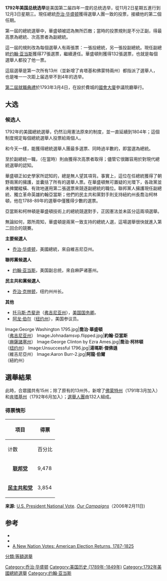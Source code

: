 {{Note TA
|G1=USState
}}

{{Infobox Election
| election_name = 1792年美国总统选举
| country = USA
| flag_year = 1795
| type = Presidential
| ongoing = no
| previous_election = 1789年美国总统选举
| previous_year = 1789年
| next_election = 1796年美国总统选举
| next_year = 1796年
| election_date = 1792年11月2日至12月3日
| image1 = [[File:Gilbert_Stuart_Williamstown_Portrait_of_George_Washington.jpg|200px]]
| nominee1 ='''[[乔治·华盛顿|乔治·华盛顿]]'''
| party1 = [[無黨籍|無黨籍]]
| home_state1 = [[弗吉尼亚州|弗吉尼亚州]]
| electoral_vote1 = '''132'''
| states_carried1 = '''15'''
| popular_vote1 = '''28,579'''
| percentage1 = '''100%'''
| map_image = ElectoralCollege1792.svg
| map_size = 250px
| map_caption = 数字代表每个州的选举人票数
| title = 總統
| before_election = [[乔治·华盛顿|乔治·华盛顿]]
| before_party = [[無黨籍|無黨籍]]
| after_election = [[乔治·华盛顿|乔治·华盛顿]]
| after_party = [[無黨籍|無黨籍]]
}}
'''1792年美国总统选举'''是美国第二届四年一度的总统选举，從11月2日星期五進行到12月3日星期三。現任總統[[乔治·华盛顿|乔治·华盛顿]]獲得選舉人團一致的投票，接續他的第二個任期。

第一屆的總統選舉中，華盛頓被認為無所匹敵；當時的投票規則是不分正副，得最高票為總統、次高票者為副總統。

這一屆的規則改為每個選舉人有兩張票：一張投總統，另一張投副總統。現任副總統[[约翰·亚当斯|约翰·亚当斯]]獲得77張選票，繼續連任。華盛頓則獲得132張選票，也就是每個選舉人都投了他一票。

這屆選舉是第一次所有13州（並新增了肯塔基和佛蒙特兩州）都指派了選舉人，也是唯一一次距上届选举不到4年的选举。

[[第二屆就職典禮|第二屆就職典禮]]於1793年3月4日，在設於費城的[[國會大廈|國會大廈]]參議院廳舉行。

== 大选 ==
=== 候选人 ===
1792年的美國總統選舉，仍然沿用憲法原來的制度，並一直延續到1804年；這個制度規定每個總統選舉人投票給兩個人。

和今天一樣，能獲得總統選舉人團最多選票、同時過半數的，即當選為總統。

至於副總統一職，（在當時）則由獲得次高票者取得；儘管它很難容用於對現代總統選舉的認知。

華盛頓正如史學家所認知的，總是無人望其項背。事實上，這位在任總統獲得了朝野兩黨的擁護，並囊括了所有的選舉人票。在華盛頓無可置疑的光環下，各政黨並未捭闔縱橫、有效地運用第二張選票來競逐副總統的職位。聯邦黨人擁護現任副總統、獨立革命英雄約翰亞當斯；他們的民主共和黨對手則支持紐約州長喬治柯林頓，他在1788-89年的選舉中僅獲得少數的選票。

亞當斯和柯林頓是華盛頓技術上的總統競選對手，正因憲法並未區分這兩項選舉。

無論如何，眾所周知，華盛頓是兩黨一致支持的總統人選，這場選舉很快就進入第二回合的競賽。

'''主要候選人'''
*[[乔治·华盛顿|乔治·华盛顿]]，美國總統，來自維吉尼亞州。 

'''聯邦黨候選人'''
*[[约翰·亚当斯|约翰·亚当斯]]，美国副总统，來自麻萨诸塞州。

'''民主共和黨候選人'''
*[[乔治·克林顿|乔治·克林顿]]，纽约州州长。

'''其他'''
*[[托马斯·杰斐逊|托马斯·杰斐逊]]（[[弗吉尼亚州|弗吉尼亚州]]），[[美国国务卿|美国国务卿]]。
*[[阿龙·伯尔|阿龙·伯尔]]（[[纽约州|纽约州]]），美国参议员。

<gallery caption="候选人" widths="170px" heights="120px">
Image:George Washington 1795.jpg|'''喬治·華盛頓'''<br>（[[弗吉尼亚州|弗吉尼亚州]]）
Image:Johnadamsvp.flipped.jpg|'''約翰·亞當斯'''<br>（[[麻薩諸塞州|麻薩諸塞州]]）
Image:George Clinton by Ezra Ames.jpg|'''喬治·柯林頓'''<br>（[[纽约州|纽约州]]）
Image:Unsuccessful 1796.jpg|'''湯瑪斯·傑佛遜'''<br>（維吉尼亞州）
Image:Aaron Burr-2.jpg|'''阿龍·伯爾'''<br>（紐約州）

</gallery>

== 選舉結果 ==
此時，合眾國共有15州；除了原有的13州外，新增了[[佛蒙特州|佛蒙特州]]（1791年3月加入）和[[肯塔基州|肯塔基州]]（1792年6月加入）；[[選舉人團|選舉人團]]由132人組成。
=== 得票情形 ===

{| class="wikitable" style=text-align:right
! rowspan=2 | 项目
! colspan=2 | 得票
|-
! 计数
! 百分比
|-
| align=center | '''[[联邦党|联邦党]]'''
| 9,478
| 71.1%
|-
| align=center | '''[[民主共和党|民主共和党]]'''
| 3,854
| 28.9%
|-oiopi[poi[oi[
| align=center |'''总计'''
| 13,332
| 100.0%
|}

'''来源:''' [http://www.ourcampaigns.com/RaceDetail.html?RaceID=59541 U.S. President National Vote]{{Wayback|url=http://www.ourcampaigns.com/RaceDetail.html?RaceID=59541 |date=20200713153625 }}. ''[http://www.ourcampaigns.com Our Campaigns]{{Wayback|url=http://www.ourcampaigns.com/ |date=20201130232817 }}''（2006年2月11日)

== 参考 ==
* {{cite web |last=Berg-Andersson |first=Richard |date=2000-09-17 |title=A Historical Analysis of the Electoral College |work=The Green Papers |url=http://www.thegreenpapers.com/Hx/ElectoralCollege.html |accessdate=March 20, 2005 |archive-date=2020-11-05 |archive-url=https://web.archive.org/web/20201105124810/https://www.thegreenpapers.com/Hx/ElectoralCollege.html |dead-url=no }}
* {{cite book |first=Stanley |last=Elkins |coauthors=McKitrick, Eric |title=The Age of Federalism |publisher=Oxford University Press |year=1995}}
* [https://web.archive.org/web/20060901180805/http://dca.tufts.edu/features/aas/index.html A New Nation Votes: American Election Returns, 1787-1825]
{{Uspresidentialelections}}
[[Category:乔治·华盛顿|Category:乔治·华盛顿]]
[[Category:美国历史_(1789年-1849年)|Category:美国历史 (1789年-1849年)]]
[[Category:1792年美國總統選舉|Category:1792年美國總統選舉]]
[[分類:等額選舉|分類:等額選舉]]
[[Category:约翰·亚当斯|Category:约翰·亚当斯]]